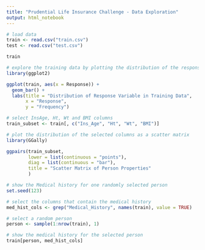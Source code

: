 ```yaml
---
title: "Prudential Life Insurance Challenge - Data Exploration"
output: html_notebook
---
```


```r
# load data
train <- read.csv("train.csv")
test <- read.csv("test.csv")

train
```

```r
# explore the training data by plotting the distribution of the response variable
library(ggplot2)

ggplot(train, aes(x = Response)) + 
  geom_bar() + 
  labs(title = "Distribution of Response Variable in Training Data",
       x = "Response",
       y = "Frequency")
```
```r
# select InsAge, Ht, Wt and BMI columns
train_subset <- train[, c("Ins_Age", "Ht", "Wt", "BMI")]

# plot the distribution of the selected columns as a scatter matrix
library(GGally)

ggpairs(train_subset,
        lower = list(continuous = "points"),
        diag = list(continuous = "bar"),
        title = "Scatter Matrix of Person Properties"
        )
```
```r
# show the Medical history for one randomly selected person
set.seed(123)

# select the columns that contain the medical history
med_hist_cols <- grep("Medical_History", names(train), value = TRUE)

# select a random person
person <- sample(1:nrow(train), 1)

# show the medical history for the selected person
train[person, med_hist_cols]
```


